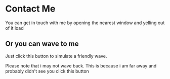 
# Contact Me

You can get in touch with me by opening the nearest window and yelling out of it load

## Or you can wave to me

Just click this button to simulate a friendly wave.

<Wave />

Please note that i may not wave back. This is because i am far away and probably didn't see you click this button
